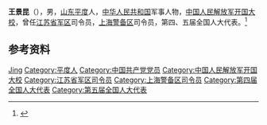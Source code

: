 '''王景昆'''（{{bd|1919年||2008年|}}），男，[[山东|山东]][[平度|平度]]人，[[中华人民共和国|中华人民共和国]]军事人物，[[中国人民解放军开国大校|中国人民解放军开国大校]]，曾任[[江苏省军区|江苏省军区]]司令员，[[上海警备区|上海警备区]]司令员，第四、五届全国人大代表。<ref>{{Cite book|title=中华人民共和国职官志|author=何虎生, 李耀东, 向常福主编|publisher=中国社会出版社|year=2003|isbn=9787800883934|location=北京|pages=}}</ref>

== 参考资料 ==
{{reflist}}

{{中国人物小作品}}

{{Authority control}}
{{DEFAULTSORT:Wang王}}
[[Category:王姓|Jing]]
[[Category:平度人|Category:平度人]]
[[Category:中国共产党党员|Category:中国共产党党员]]
[[Category:中国人民解放军开国大校|Category:中国人民解放军开国大校]]
[[Category:江苏省军区司令员|Category:江苏省军区司令员]]
[[Category:上海警备区司令员|Category:上海警备区司令员]]
[[Category:第四届全国人大代表|Category:第四届全国人大代表]]
[[Category:第五届全国人大代表|Category:第五届全国人大代表]]